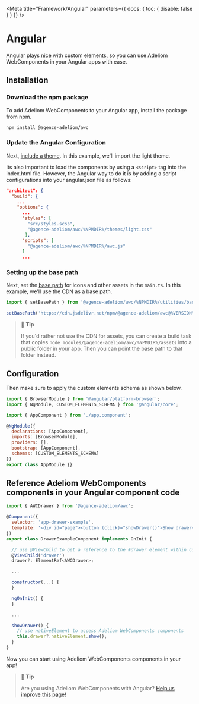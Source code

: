 
<Meta title="Framework/Angular" parameters={{ docs: { toc: { disable: false } } }} />

# Angular

Angular [plays nice](https://custom-elements-everywhere.com/#angular) with custom elements, so you can use Adeliom WebComponents in your Angular apps with ease.

## Installation

### Download the npm package

To add Adeliom WebComponents to your Angular app, install the package from npm.

```bash
npm install @agence-adeliom/awc
```

### Update the Angular Configuration

Next, [include a theme](/?path=/docs/getting-started-themes--docs). In this example, we'll import the light theme.

Its also important to load the components by using a `<script>` tag into the index.html file. However, the Angular way to do it is by adding a script configurations into your angular.json file as follows:

```json
"architect": {
  "build": {
    ...
    "options": {
      ...
      "styles": [
        "src/styles.scss",
        "@agence-adeliom/awc/%NPMDIR%/themes/light.css"
       ],
      "scripts": [
        "@agence-adeliom/awc/%NPMDIR%/awc.js"
      ]
      ...
```

### Setting up the base path

Next, set the [base path](/?path=/docs/getting-started-installation--docs#setting-the-base-path) for icons and other assets in the `main.ts`. In this example, we'll use the CDN as a base path.

```jsx
import { setBasePath } from '@agence-adeliom/awc/%NPMDIR%/utilities/base-path';

setBasePath('https://cdn.jsdelivr.net/npm/@agence-adeliom/awc@%VERSION%/%CDNDIR%/');
```

> 📘 **Tip**
>
> If you'd rather not use the CDN for assets, you can create a build task that copies `node_modules/@agence-adeliom/awc/%NPMDIR%/assets` into a public folder in your app. Then you can point the base path to that folder instead.

## Configuration

Then make sure to apply the custom elements schema as shown below.

```js
import { BrowserModule } from '@angular/platform-browser';
import { NgModule, CUSTOM_ELEMENTS_SCHEMA } from '@angular/core';

import { AppComponent } from './app.component';

@NgModule({
  declarations: [AppComponent],
  imports: [BrowserModule],
  providers: [],
  bootstrap: [AppComponent],
  schemas: [CUSTOM_ELEMENTS_SCHEMA]
})
export class AppModule {}
```

## Reference Adeliom WebComponents components in your Angular component code

```js
import { AWCDrawer } from '@agence-adeliom/awc';

@Component({
  selector: 'app-drawer-example',
  template: '<div id="page"><button (click)="showDrawer()">Show drawer</button><awc-drawer #drawer label="Drawer" class="drawer-focus" style="--size: 50vw"><p>Drawer content</p></awc-drawer></div>'
})
export class DrawerExampleComponent implements OnInit {

  // use @ViewChild to get a reference to the #drawer element within component template
  @ViewChild('drawer')
  drawer?: ElementRef<AWCDrawer>;

  ...

  constructor(...) {
  }

  ngOnInit() {
  }

  ...

  showDrawer() {
    // use nativeElement to access Adeliom WebComponents components
    this.drawer?.nativeElement.show();
  }
}
```

Now you can start using Adeliom WebComponents components in your app!

> 📘 **Tip**
>
> Are you using Adeliom WebComponents with Angular? [Help us improve this page!](https://github.com/agence-adeliom/awc/blob/main/docs/frameworks/angular.md)

